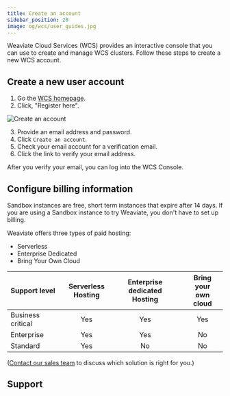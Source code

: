 ```yaml
---
title: Create an account
sidebar_position: 20
image: og/wcs/user_guides.jpg
---
```


Weaviate Cloud Services (WCS) provides an interactive console that you can use to create and manage WCS clusters. Follow these steps to create a new WCS account.

## Create a new user account

1. Go the [WCS homepage](https://console.weaviate.cloud).
1. Click, "Register here".

![Create an account](./img/wcs-landing-page-register.jpg)

3. Provide an email address and password.
1. Click `Create an account`.
1. Check your email account for a verification email.
1. Click the link to verify your email address.

After you verify your email, you can log into the WCS Console.

## Configure billing information

Sandbox instances are free, short term instances that expire after 14 days. If you are using a Sandbox instance to try Weaviate, you don't have to set up billing.

Weaviate offers three types of paid hosting:

- Serverless
- Enterprise Dedicated
- Bring Your Own Cloud


<SupportLevelsIntro />

|Support level | Serverless<br />Hosting| Enterprise dedicated<br />Hosting | Bring your<br/>own cloud |
| :- | :-: | :-: | :-: |
| Business critical | Yes | Yes | Yes |
| Enterprise | Yes | Yes | No |
| Standard| Yes | No | No |


([Contact our sales team](https://weaviate.io/pricing#contact-sales) to discuss which solution is right for you.)

## Support


<SupportAndTrouble />